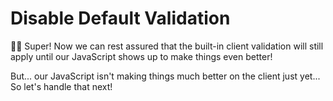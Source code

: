 # Disable Default Validation

👨‍💼 Super! Now we can rest assured that the built-in client validation will still
apply until our JavaScript shows up to make things even better!

But... our JavaScript isn't making things much better on the client just yet...
So let's handle that next!

